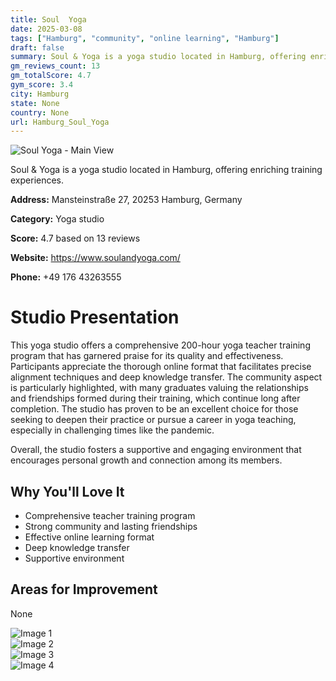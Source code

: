 ```yaml
---
title: Soul  Yoga
date: 2025-03-08
tags: ["Hamburg", "community", "online learning", "Hamburg"]  
draft: false
summary: Soul & Yoga is a yoga studio located in Hamburg, offering enriching training experiences.
gm_reviews_count: 13
gm_totalScore: 4.7
gym_score: 3.4
city: Hamburg
state: None
country: None
url: Hamburg_Soul_Yoga
---
```


<div className="aspect-[16/9] relative my-8">
  <img 
    src="https://lh5.googleusercontent.com/p/AF1QipMfF6qtg9UVOWJ0_wDeKdjMNkIBGdgPm-nxnGw6=w1920-h1080-k-no"
    alt="Soul  Yoga - Main View"
    className="object-cover absolute inset-0 w-full h-full rounded-lg"
  />
</div>

Soul & Yoga is a yoga studio located in Hamburg, offering enriching training experiences.

**Address:** Mansteinstraße 27, 20253 Hamburg, Germany

**Category:** Yoga studio

**Score:** 4.7 based on 13 reviews

**Website:** https://www.soulandyoga.com/

**Phone:** +49 176 43263555

# Studio Presentation

This yoga studio offers a comprehensive 200-hour yoga teacher training program that has garnered praise for its quality and effectiveness. Participants appreciate the thorough online format that facilitates precise alignment techniques and deep knowledge transfer. The community aspect is particularly highlighted, with many graduates valuing the relationships and friendships formed during their training, which continue long after completion. The studio has proven to be an excellent choice for those seeking to deepen their practice or pursue a career in yoga teaching, especially in challenging times like the pandemic.

Overall, the studio fosters a supportive and engaging environment that encourages personal growth and connection among its members.

## Why You'll Love It

- Comprehensive teacher training program
- Strong community and lasting friendships
- Effective online learning format
- Deep knowledge transfer
- Supportive environment

## Areas for Improvement

None

<div className="grid grid-cols-1 xl:grid-cols-2 gap-4 my-8">
<div className="aspect-[4/3] relative"><img src="https://lh5.googleusercontent.com/p/AF1QipOB0LpDZrwy3IEal_CBYEGwK3VDHh90VCVVGTTf=w1920-h1080-k-no" alt="Image 1" className="object-cover absolute inset-0 w-full h-full rounded-lg" /></div>
<div className="aspect-[4/3] relative"><img src="https://lh5.googleusercontent.com/p/AF1QipOjnEr8OCtX1bQgj5-Al2xJUgXhDjDsipeNGfKD=w1920-h1080-k-no" alt="Image 2" className="object-cover absolute inset-0 w-full h-full rounded-lg" /></div>
<div className="aspect-[4/3] relative"><img src="https://lh5.googleusercontent.com/p/AF1QipMLBO7pqcAVxptkR_mmXe2vToNuyQzUN50B6_qV=w1920-h1080-k-no" alt="Image 3" className="object-cover absolute inset-0 w-full h-full rounded-lg" /></div>
<div className="aspect-[4/3] relative"><img src="https://streetviewpixels-pa.googleapis.com/v1/thumbnail?panoid=DXZyw7RaMl52r2NUV2HwIg&cb_client=maps_sv.tactile.gps&w=203&h=100&yaw=228.37158&pitch=0&thumbfov=100" alt="Image 4" className="object-cover absolute inset-0 w-full h-full rounded-lg" /></div>
</div>